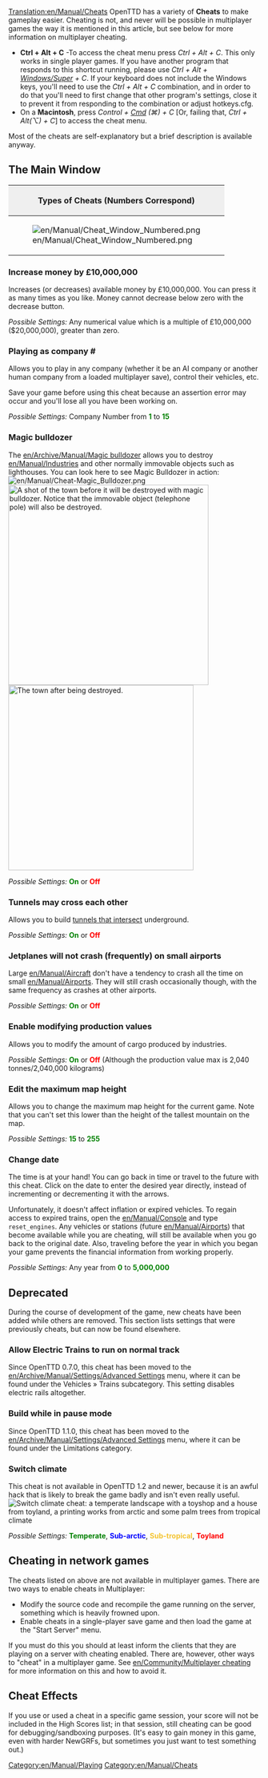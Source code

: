 [[Translation:en/Manual/Cheats]]
{{en/Manual/Navigation}}{{en/Warning| By using cheats, you betray your fellow competitors. Keep in mind that such a disgrace will be remembered for eternity (This means that the use of cheats will be recorded in your saved game).}}
OpenTTD has a variety of '''Cheats''' to make gameplay easier. Cheating is not, and never will be possible in multiplayer games the way it is mentioned in this article, but see below for more information on multiplayer cheating.

*'''Ctrl + Alt + C''' -To access the cheat menu press ''Ctrl + Alt + C''. This only works in single player games. If you have another program that responds to this shortcut running, please use ''Ctrl + Alt + <span class="plainlinks">[http://en.wikipedia.org/wiki/Windows_key Windows/Super]</span> + C''. If your keyboard does not include the Windows keys, you'll need to use the ''Ctrl + Alt + C'' combination, and in order to do that you'll need to first change that other program's settings, close it to prevent it from responding to the combination or adjust hotkeys.cfg.
*On a '''Macintosh''', press ''Control + <span class="plainlinks">[http://en.wikipedia.org/wiki/Command_key Cmd]</span> (&#x2318;) + C'' [Or, failing that, ''Ctrl + Alt(⌥) + C''] to access the cheat menu.

Most of the cheats are self-explanatory but a brief description is available anyway.

==The Main Window==
{|border="2" cellspacing="4" cellpadding="3" rules="all" style="margin:1em 1em 1em 0; border:solid 1px #AAAAAA;"
!colspan="4" style="background:#efefef;"| Types of Cheats (Numbers Correspond)
|-
| rowspan="10"|[[File:en/Manual/Cheat Window Numbered.png|frame|center]]
| style="background:#efefef;"|'''Type'''
|-
| [[en/Manual/Cheats#increase-money-by-ps10000000|1. Increase Money]]
|-
| [[en/Manual/Cheats#playing-as-company|2. Play as Company]]
|-
| [[en/Manual/Cheats#magic-bulldozer|3. Magic Bulldozer]]
|-
| [[en/Manual/Cheats#tunnels-may-cross-each-other|4. Tunnels cross]]
|-
| [[en/Manual/Cheats#jetplanes-will-not-crash-frequently-on-small-airports|5. No Small Plane Crash]]
|-
| [[en/Manual/Cheats#enable-modifying-production-values|6. Modify Production Values]]
|-
| [[en/Manual/Cheats#edit-the-maximum-map-height|7. Edit Maximum Map Height]]
|-
| [[en/Manual/Cheats#change-date|8. Change Date]]
|}

===Increase money by £10,000,000===
Increases (or decreases) available money by £10,000,000. You can press it as many times as you like. Money cannot decrease below zero with the decrease button.

''Possible Settings:'' Any numerical value which is a multiple of £10,000,000 ($20,000,000), greater than zero.

===Playing as company #===
Allows you to play in any company (whether it be an AI company or another human company from a loaded multiplayer save), control their vehicles, etc.

Save your game before using this cheat because an assertion error may occur and you'll lose all you have been working on.

''Possible Settings:'' Company Number from <span style="color:green">'''1'''</span> to <span style="color:green">'''15'''</span>

===Magic bulldozer===
The [[en/Archive/Manual/Magic bulldozer]] allows you to destroy [[en/Manual/Industries]] and other normally immovable objects such as lighthouses.
You can look here to see Magic Bulldozer in action: [[File:en/Manual/Cheat-Magic Bulldozer.png]]
[[File:en/Manual/Town Before.png|thumb|left|400px|A shot of the town before it will be destroyed with magic bulldozer. Notice that the immovable object (telephone pole) will also be destroyed.]]
[[File:en/Manual/Town After.png|thumb|center|370px|The town after being destroyed.]]
{{en/-}}

''Possible Settings:'' <span style="color:green">'''On'''</span> or <span style="color:red">'''Off'''</span>

===Tunnels may cross each other===
Allows you to build [[en/Archive/Manual/Crossing tunnels|tunnels that intersect]] underground.

''Possible Settings:'' <span style="color:green">'''On'''</span> or <span style="color:red">'''Off'''</span>

===Jetplanes will not crash (frequently) on small airports===
Large [[en/Manual/Aircraft]] don't have a tendency to crash all the time on small [[en/Manual/Airports]]. They will still crash occasionally though, with the same frequency as crashes at other airports.

''Possible Settings:'' <span style="color:green">'''On'''</span> or <span style="color:red">'''Off'''</span>

===Enable modifying production values===
Allows you to modify the amount of cargo produced by industries.

''Possible Settings:'' <span style="color:green">'''On'''</span> or <span style="color:red">'''Off'''</span> (Although the production value max is 2,040 tonnes/2,040,000 kilograms)

===Edit the maximum map height===
Allows you to change the maximum map height for the current game. Note that you can't set this lower than the height of the tallest mountain on the map.

''Possible Settings:'' <span style="color:green">'''15'''</span> to <span style="color:green">'''255'''</span>

===Change date===
The time is at your hand! You can go back in time or travel to the future with this cheat. Click on the date to enter the desired year directly, instead of incrementing or decrementing it with the arrows.

Unfortunately, it doesn't affect inflation or expired vehicles. To regain access to expired trains, open the [[en/Manual/Console]] and type <code>reset_engines</code>. Any vehicles or stations (future [[en/Manual/Airports]]) that become available while you are cheating, will still be available when you go back to the original date. Also, traveling before the year in which you began your game prevents the financial information from working properly.

''Possible Settings:'' Any year from <span style="color:green">'''0'''</span> to <span style="color:green">'''5,000,000'''</span>

==Deprecated==
During the course of development of the game, new cheats have been added while others are removed. This section lists settings that were previously cheats, but can now be found elsewhere.

===Allow Electric Trains to run on normal track===
Since OpenTTD 0.7.0, this cheat has been moved to the [[en/Archive/Manual/Settings/Advanced Settings]] menu, where it can be found under the Vehicles &raquo; Trains subcategory. This setting disables electric rails altogether.

===Build while in pause mode===
Since OpenTTD 1.1.0, this cheat has been moved to the [[en/Archive/Manual/Settings/Advanced Settings]] menu, where it can be found under the Limitations category.

===Switch climate===
This cheat is not available in OpenTTD 1.2 and newer, because it is an awful hack that is likely to break the game badly and isn't even really useful.
[[File:en/Manual/Switch climate.png|center|frame|Switch climate cheat: a temperate landscape with a toyshop and a house from toyland, a printing works from arctic and some palm trees from tropical climate]]

''Possible Settings:'' <span style="color:green">'''Temperate'''</span>, <span style="color:blue">'''Sub-arctic'''</span>, <span style="color:#f4c430">'''Sub-tropical'''</span>, <span style="color:red">'''Toyland'''</span>

==Cheating in network games==
The cheats listed on above are not available in multiplayer games.  There are two ways to enable cheats in Multiplayer:
* Modify the source code and recompile the game running on the server, something which is heavily frowned upon.
* Enable cheats in a single-player save game and then load the game at the "Start Server" menu.
If you must do this you should at least inform the clients that they are playing on a server with cheating enabled. There are, however, other ways to "cheat" in a multiplayer game.  See [[en/Community/Multiplayer cheating]] for more information on this and how to avoid it.


==Cheat Effects==
If you use or used a cheat in a specific game session, your score will not be included in the High Scores list; in that session, still cheating can be good for debugging/sandboxing purposes. (It's easy to gain money in this game, even with harder NewGRFs, but sometimes you just want to test something out.)

[[Category:en/Manual/Playing]]
[[Category:en/Manual/Cheats]]